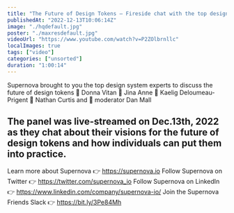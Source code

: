 ```yaml
---
title: "The Future of Design Tokens — Fireside chat with the top design tokens experts, powered by Supernova"
publishedAt: "2022-12-13T10:06:14Z"
image: "./hqdefault.jpg"
poster: "./maxresdefault.jpg"
videoUrl: "https://www.youtube.com/watch?v=P2ZOlbrnllc"
localImages: true
tags: ["video"]
categories: ["unsorted"]
duration: "1:00:14"
---
```

Supernova brought to you the top design system experts to discuss the future of design tokens 
🔹 Donna Vitan
🔹 Jina Anne
🔹 Kaelig Deloumeau-Prigent
🔹 Nathan Curtis and 
🔹 moderator Dan Mall 

The panel was live-streamed on Dec.13th, 2022 as they chat about their visions for the future of design tokens and how individuals can put them into practice.
--------
Learn more about Supernova 👉 https://supernova.io
Follow Supernova on Twitter 👉  https://twitter.com/supernova_io
Follow Supernova on LinkedIn 👉 https://www.linkedin.com/company/supernova-io/
Join the Supernova Friends Slack 👉 https://bit.ly/3Pe84Mh

